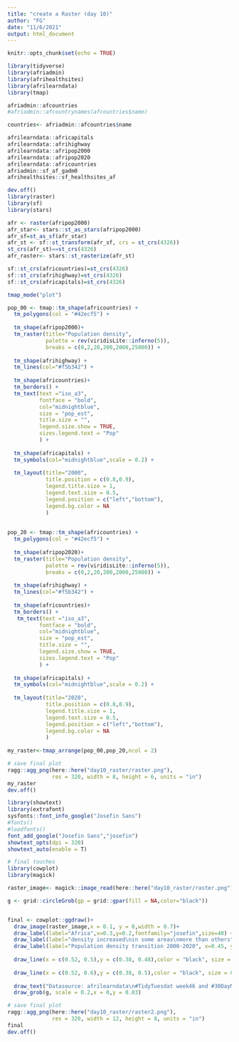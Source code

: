 ```yaml
---
title: "create a Raster (day 10)"
author: "FG"
date: "11/6/2021"
output: html_document
---
```


```r
knitr::opts_chunk$set(echo = TRUE)
```

```r
library(tidyverse)
library(afriadmin)
library(afrihealthsites)
library(afrilearndata)
library(tmap)
```

```r
afriadmin::afcountries
#afriadmin::afcountrynames(afcountries$name)

countries<- afriadmin::afcountries$name

afrilearndata::africapitals
afrilearndata::afrihighway
afrilearndata::afripop2000
afrilearndata::afripop2020  
afrilearndata::africountries
afriadmin::sf_af_gadm0
afrihealthsites::sf_healthsites_af
```

```r
dev.off()
library(raster)
library(sf)
library(stars)

afr <- raster(afripop2000)
afr_star<- stars::st_as_stars(afripop2000)
afr_sf=st_as_sf(afr_star)
afr_st <- sf::st_transform(afr_sf, crs = st_crs(4326))
st_crs(afr_st)==st_crs(4326)
afr_raster<- stars::st_rasterize(afr_st)
```

```r
sf::st_crs(africountries)=st_crs(4326)
sf::st_crs(afrihighway)=st_crs(4326)
sf::st_crs(africapitals)=st_crs(4326)
```



```r
tmap_mode("plot")

pop_00 <- tmap::tm_shape(africountries) +
  tm_polygons(col = "#42ecf5") +
  
  tm_shape(afripop2000)+
  tm_raster(title="Population density",
            palette = rev(viridisLite::inferno(5)),
            breaks = c(0,2,20,200,2000,25000)) +
  
  tm_shape(afrihighway) +
  tm_lines(col="#f5b342") +
  
  tm_shape(africountries)+
  tm_borders() +
  tm_text(text ="iso_a3", 
          fontface = "bold",
          col="midnightblue",
          size = "pop_est",
          title.size = "",
          legend.size.show = TRUE,
          sizes.legend.text = "Pop"
          ) +
  
  tm_shape(africapitals) +
  tm_symbols(col="midnightblue",scale = 0.2) +
  
  tm_layout(title="2000",
            title.position = c(0.8,0.9),
            legend.title.size = 1,
            legend.text.size = 0.5,
            legend.position = c("left","bottom"),
            legend.bg.color = NA
            )
  
    
pop_20 <- tmap::tm_shape(africountries) +
  tm_polygons(col = "#42ecf5") +
  
  tm_shape(afripop2020)+
  tm_raster(title="Population density",
            palette = rev(viridisLite::inferno(5)),
            breaks = c(0,2,20,200,2000,25000)) +
  
  tm_shape(afrihighway) +
  tm_lines(col="#f5b342") +
  
  tm_shape(africountries)+
  tm_borders() +
   tm_text(text ="iso_a3", 
          fontface = "bold",
          col="midnightblue",
          size = "pop_est",
          title.size = "",
          legend.size.show = TRUE,
          sizes.legend.text = "Pop"
          ) +
  
  tm_shape(africapitals) +
  tm_symbols(col="midnightblue",scale = 0.2) +
  
  tm_layout(title="2020",
            title.position = c(0.8,0.9),
            legend.title.size = 1,
            legend.text.size = 0.5,
            legend.position = c("left","bottom"),
            legend.bg.color = NA
            )  
  
my_raster<-tmap_arrange(pop_00,pop_20,ncol = 2)
```


```r
# save final plot
ragg::agg_png(here::here("day10_raster/raster.png"),
              res = 320, width = 8, height = 6, units = "in")
my_raster
dev.off()
```


```r
library(showtext)
library(extrafont)
sysfonts::font_info_google("Josefin Sans")
#fonts()
#loadfonts()
font_add_google("Josefin Sans","josefin")
showtext_opts(dpi = 320)
showtext_auto(enable = T)
```




```r

# final touches
library(cowplot)
library(magick)

raster_image<- magick::image_read(here::here("day10_raster/raster.png"))

g <- grid::circleGrob(gp = grid::gpar(fill = NA,color="black"))


final <- cowplot::ggdraw()+
  draw_image(raster_image,x = 0.1, y = 0,width = 0.7)+
  draw_label(label="Africa",x=0.3,y=0.2,fontfamily="josefin",size=40) +
  draw_label(label="density increased\nin some areas\nmore than others",x=0.52,y=0.35,fontfamily="josefin",size=8) +
  draw_label(label="Population density transition 2000-2020", x=0.45, y=0.95, size=30, fontfamily="josefin") +
  
  draw_line(x = c(0.52, 0.5),y = c(0.38, 0.48),color = "black", size = 0.2)+
  
  draw_line(x = c(0.52, 0.6),y = c(0.38, 0.5),color = "black", size = 0.2)+
  
  draw_text("Datasource: afrilearndata\n#TidyTuesdat week46 and #30DayMapChallenge day10 Raster\nInfographics: Federica Gazzelloni",x=0.5,y=0.05,family="josefin",size=11)+
  draw_grob(g, scale = 0.2,x = 0,y = 0.03)

# save final plot
ragg::agg_png(here::here("day10_raster/raster2.png"),
              res = 320, width = 12, height = 8, units = "in")
final
dev.off()
```










